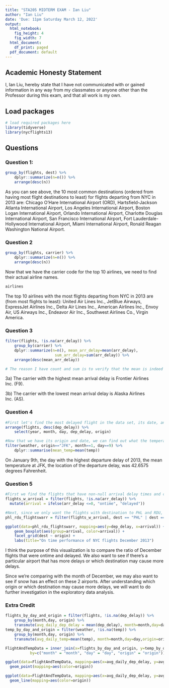 ---
title: "STA205 MIDTERM EXAM - Ian Liu"
author: "Ian Liu"
date: 'Due: 11pm Saturday March 12, 2022'
output:
  html_notebook:
    fig_height: 4
    fig_width: 7
  html_document:
    df_print: paged
  pdf_document: default
---



## Academic Honesty Statement

I, Ian Liu, hereby state that I have not communicated with or gained information in any way from my classmates or anyone other than the Professor during this exam, and that all work is my own.

## Load packages

```{r load-packages, message=FALSE}
# load required packages here
library(tidyverse)
library(nycflights13)
```

## Questions 

### Question 1: 

```{r}
group_by(flights, dest) %>%
    dplyr::summarize(n=n()) %>% 
    arrange(desc(n))
```

As you can see above, the 10 most common destinations (ordered from having most flight destinations to least) for flights departing from NYC in 2013 are: Chicago O'Hare International Airport (ORD), Hartsfield-Jackson Atlanta International Airport, Los Angeles International Airport, Boston Logan International Airport, Orlando International Airport, Charlotte Douglas International Airport, San Francisco International Airport, Fort Lauderdale-Hollywood International Airport, Miami International Airport, Ronald Reagan Washington National Airport. 

### Question 2

```{r}
group_by(flights, carrier) %>%
    dplyr::summarize(n=n()) %>% 
    arrange(desc(n))
```

Now that we have the carrier code for the top 10 airlines, we need to find their actual airline names. 

```{r}
airlines
```

The top 10 airlines with the most flights departing from NYC in 2013 are (from most flights to least): United Air Lines Inc., JetBlue Airways, ExpressJet Airlines Inc., Delta Air Lines Inc., American Airlines Inc., Envoy Air, US Airways Inc., Endeavor Air Inc., Southwest Airlines Co., Virgin America.

### Question 3

```{r}
filter(flights, !is.na(arr_delay)) %>%
    group_by(carrier) %>% 
    dplyr::summarize(n=n(), mean_arr_delay=mean(arr_delay),    
                      sum_arr_delay=sum(arr_delay)) %>%
    arrange(desc(mean_arr_delay))

# The reason I have count and sum is to verify that the mean is indeed correct.
```

3a) The carrier with the highest mean arrival delay is Frontier Airlines Inc. (F9).

3b) The carrier with the lowest mean arrival delay is Alaska Airlines Inc. (AS).

### Question 4

```{r}
#First let's find the most delayed flight in the data set, its date, and its origin. 
arrange(flights, desc(dep_delay)) %>% 
    select(year, month, day, dep_delay, origin)
```

```{r}
#Now that we have its origin and date, we can find out what the temperature was like on that day using the weather dataset. (Here we use a simple, no-join method, but joins can also do the same.)
filter(weather, origin=="JFK", month==1, day==9) %>%
    dplyr::summarise(mean_temp=mean(temp))

```
On January 9th, the day with the highest departure delay of 2013, the mean temperature at JFK, the location of the departure delay, was 42.6575 degrees Fahrenheit. 

### Question 5

```{r}
#First we find the flights that have non-null arrival delay times and create a new categorical variable called arrival, which tells  us if it was on-time or delayed. 
flights_w_arrival = filter(flights, !is.na(arr_delay)) %>%
  mutate(arrival = ifelse(arr_delay <=0, "ontime", "delayed"))

#Next, since we only want the flights with destination to PHL and RDU, we will filter out all the other values. We will also filter out flights that aren't in December.
phl_rdu_flightswarr = filter(flights_w_arrival, dest == "PHL" | dest == "RDU", month== 12)

```

```{r}
ggplot(data=phl_rdu_flightswarr, mapping=aes(y=dep_delay, x=arrival)) +
    geom_boxplot(aes(group=arrival, color=arrival)) +
    facet_grid(dest ~ origin) +
    labs(title="On time performance of NYC flights December 2013")
```

I think the purpose of this visualization is to compare the ratio of December flights that were ontime and delayed. We also want to see if there's a particular airport that has more delays or which destination may cause more delays. 

Since we're comparing with the month of December, we may also want to see if snow has an effect on these 2 airports. After understanding which origin or which destination may cause more delays, we will want to do further investigation in the exploratory data analysis. 

### Extra Credit


```{r}
flights_by_day_and_origin = filter(flights, !is.na(dep_delay)) %>%
    group_by(month,day, origin) %>%
    transmute(avg_daily_dep_delay = mean(dep_delay), month=month,day=day,origin=origin)
temp_by_day_and_origin = filter(weather, !is.na(temp)) %>%
    group_by(month,day, origin) %>%
    transmute(avg_daily_temp=mean(temp), month=month,day=day,origin=origin)

FlightAndTempData = inner_join(x=flights_by_day_and_origin, y=temp_by_day_and_origin, 
           by=c("month" = "month", "day" = "day", "origin" = "origin"))

```

```{r}
ggplot(data=FlightAndTempData, mapping=aes(x=avg_daily_dep_delay, y=avg_daily_temp)) + 
  geom_point(mapping=aes(color=origin))
```
```{r}
ggplot(data=FlightAndTempData, mapping=aes(x=avg_daily_dep_delay, y=avg_daily_temp)) + 
  geom_line(mapping=aes(color=origin))
```

